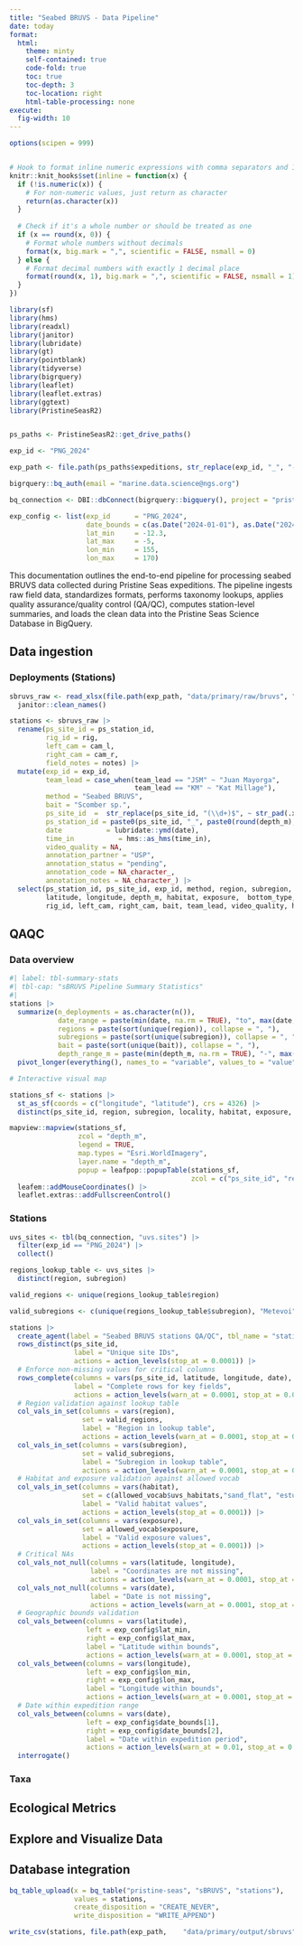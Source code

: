 ```yaml
---
title: "Seabed BRUVS - Data Pipeline"
date: today
format: 
  html:
    theme: minty
    self-contained: true
    code-fold: true
    toc: true 
    toc-depth: 3
    toc-location: right
    html-table-processing: none
execute:
  fig-width: 10
---
```


```r
options(scipen = 999)


# Hook to format inline numeric expressions with comma separators and 1 decimal
knitr::knit_hooks$set(inline = function(x) {
  if (!is.numeric(x)) {
    # For non-numeric values, just return as character
    return(as.character(x))
  }
  
  # Check if it's a whole number or should be treated as one
  if (x == round(x, 0)) {
    # Format whole numbers without decimals
    format(x, big.mark = ",", scientific = FALSE, nsmall = 0)
  } else {
    # Format decimal numbers with exactly 1 decimal place
    format(round(x, 1), big.mark = ",", scientific = FALSE, nsmall = 1)
  }
})

library(sf)
library(hms)
library(readxl)
library(janitor)
library(lubridate)
library(gt)
library(pointblank)
library(tidyverse)
library(bigrquery)
library(leaflet)
library(leaflet.extras)
library(ggtext)
library(PristineSeasR2)


ps_paths <- PristineSeasR2::get_drive_paths()

exp_id <- "PNG_2024"

exp_path <- file.path(ps_paths$expeditions, str_replace(exp_id, "_", "-"))

bigrquery::bq_auth(email = "marine.data.science@ngs.org")

bq_connection <- DBI::dbConnect(bigrquery::bigquery(), project = "pristine-seas")

exp_config <- list(exp_id      = "PNG_2024",
                   date_bounds = c(as.Date("2024-01-01"), as.Date("2024-12-31")),
                   lat_min     = -12.3, 
                   lat_max     = -5,  
                   lon_min     = 155, 
                   lon_max     = 170) 
```

This documentation outlines the end-to-end pipeline for processing seabed BRUVS data collected during Pristine Seas expeditions. The pipeline ingests raw field data, standardizes formats, performs taxonomy lookups, applies quality assurance/quality control (QA/QC), computes station-level summaries, and loads the clean data into the Pristine Seas Science Database in BigQuery.

## Data ingestion

### Deployments (Stations)

```r
sbruvs_raw <- read_xlsx(file.path(exp_path, "data/primary/raw/bruvs", "PNG_2024_bruvs_fieldbook.xlsx")) |> 
  janitor::clean_names() 

stations <- sbruvs_raw |> 
  rename(ps_site_id = ps_station_id,
         rig_id = rig,
         left_cam = cam_l,
         right_cam = cam_r,
         field_notes = notes) |> 
  mutate(exp_id = exp_id, 
         team_lead = case_when(team_lead == "JSM" ~ "Juan Mayorga",
                               team_lead == "KM" ~ "Kat Millage"),
         method = "Seabed BRUVS",
         bait = "Scomber sp.",
         ps_site_id  =  str_replace(ps_site_id, "(\\d+)$", ~ str_pad(.x, 3, pad = "0")),
         ps_station_id = paste0(ps_site_id, "_", paste0(round(depth_m), "m")),
         date           = lubridate::ymd(date),
         time_in           = hms::as_hms(time_in),
         video_quality = NA,
         annotation_partner = "USP",
         annotation_status = "pending",
         annotation_code = NA_character_,
         annotation_notes = NA_character_) |> 
  select(ps_station_id, ps_site_id, exp_id, method, region, subregion, locality, date, time = time_in, 
         latitude, longitude, depth_m, habitat, exposure,  bottom_type, 
         rig_id, left_cam, right_cam, bait, team_lead, video_quality, highlights, field_notes, annotation_partner, annotation_status, annotation_code, annotation_notes) 
```

## QAQC

### Data overview

```r
#| label: tbl-summary-stats
#| tbl-cap: "sBRUVS Pipeline Summary Statistics"
#| 
stations |> 
  summarize(n_deployments = as.character(n()),
            date_range = paste(min(date, na.rm = TRUE), "to", max(date, na.rm = TRUE)),
            regions = paste(sort(unique(region)), collapse = ", "),
            subregions = paste(sort(unique(subregion)), collapse = ", "),
            bait = paste(sort(unique(bait)), collapse = ", "),
            depth_range_m = paste(min(depth_m, na.rm = TRUE), "-", max(depth_m, na.rm = TRUE))) |> 
  pivot_longer(everything(), names_to = "variable", values_to = "value") 
```

```r
# Interactive visual map

stations_sf <- stations |>
  st_as_sf(coords = c("longitude", "latitude"), crs = 4326) |>
  distinct(ps_site_id, region, subregion, locality, habitat, exposure, depth_m, geometry)

mapview::mapview(stations_sf,
                 zcol = "depth_m",
                 legend = TRUE,
                 map.types = "Esri.WorldImagery",
                 layer.name = "depth_m",
                 popup = leafpop::popupTable(stations_sf, 
                                             zcol = c("ps_site_id", "region", "subregion", "locality", "habitat",  "exposure", "depth_m"))) |> 
  leafem::addMouseCoordinates() |> 
  leaflet.extras::addFullscreenControl()
```

### Stations

```r
uvs_sites <- tbl(bq_connection, "uvs.sites") |> 
  filter(exp_id == "PNG_2024") |> 
  collect()

regions_lookup_table <- uvs_sites |> 
  distinct(region, subregion) 

valid_regions <- unique(regions_lookup_table$region)

valid_subregions <- c(unique(regions_lookup_table$subregion), "Metevoi", "Metemin")

stations |> 
  create_agent(label = "Seabed BRUVS stations QA/QC", tbl_name = "stations") |> 
  rows_distinct(ps_site_id,
                label = "Unique site IDs",
                actions = action_levels(stop_at = 0.0001)) |> 
  # Enforce non-missing values for critical columns
  rows_complete(columns = vars(ps_site_id, latitude, longitude, date),
                label = "Complete rows for key fields",
                actions = action_levels(warn_at = 0.0001, stop_at = 0.05)) |> 
  # Region validation against lookup table
  col_vals_in_set(columns = vars(region),
                  set = valid_regions,
                  label = "Region in lookup table",
                  actions = action_levels(warn_at = 0.0001, stop_at = 0.05)) |>
  col_vals_in_set(columns = vars(subregion), 
                  set = valid_subregions,
                  label = "Subregion in lookup table",
                  actions = action_levels(warn_at = 0.0001, stop_at = 0.05)) |>
  # Habitat and exposure validation against allowed vocab
  col_vals_in_set(columns = vars(habitat),
                  set = c(allowed_vocab$uvs_habitats,"sand_flat", "estuary", "lagoon"),
                  label = "Valid habitat values",
                  actions = action_levels(stop_at = 0.0001)) |>
  col_vals_in_set(columns = vars(exposure),
                  set = allowed_vocab$exposure,
                  label = "Valid exposure values",
                  actions = action_levels(stop_at = 0.0001)) |>
  # Critical NAs
  col_vals_not_null(columns = vars(latitude, longitude),
                    label = "Coordinates are not missing",
                    actions = action_levels(warn_at = 0.0001, stop_at = 0.05)) |>
  col_vals_not_null(columns = vars(date),
                    label = "Date is not missing", 
                    actions = action_levels(warn_at = 0.0001, stop_at = 0.05)) |> 
  # Geographic bounds validation
  col_vals_between(columns = vars(latitude),
                   left = exp_config$lat_min,
                   right = exp_config$lat_max,
                   label = "Latitude within bounds",
                   actions = action_levels(warn_at = 0.0001, stop_at = 0.05)) |>
  col_vals_between(columns = vars(longitude),
                   left = exp_config$lon_min, 
                   right = exp_config$lon_max,
                   label = "Longitude within bounds",
                   actions = action_levels(warn_at = 0.0001, stop_at = 0.05)) |> 
  # Date within expedition range
  col_vals_between(columns = vars(date),
                   left = exp_config$date_bounds[1],
                   right = exp_config$date_bounds[2], 
                   label = "Date within expedition period",
                   actions = action_levels(warn_at = 0.01, stop_at = 0.05)) |> 
  interrogate()
```

### Taxa

## Ecological Metrics

## Explore and Visualize Data

## Database integration

```r
bq_table_upload(x = bq_table("pristine-seas", "sBRUVS", "stations"),
                values = stations,
                create_disposition = "CREATE_NEVER",
                write_disposition = "WRITE_APPEND")
```

```r
write_csv(stations, file.path(exp_path,    "data/primary/output/sbruvs",  "PNG_2024_sbruvs_stations_clean.csv"))
```


